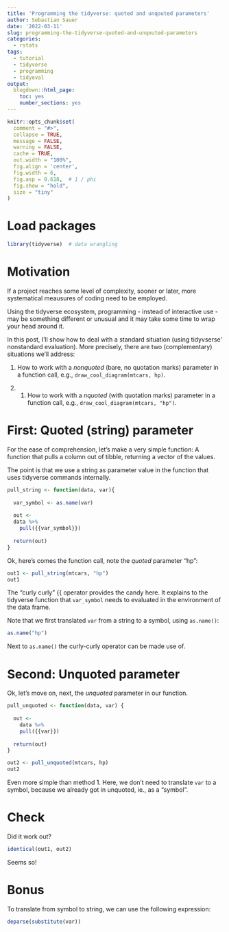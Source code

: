 ```yaml
---
title: 'Programming the tidyverse: quoted and unqouted parameters'
author: Sebastian Sauer
date: '2022-03-11'
slug: programming-the-tidyverse-quoted-and-unqouted-parameters
categories:
  - rstats
tags:
  - tutorial
  - tidyverse
  - programming
  - tidyeval
output:
  blogdown::html_page:
    toc: yes
    number_sections: yes
---
```




```r
knitr::opts_chunk$set(
  comment = "#>",
  collapse = TRUE,
  message = FALSE,
  warning = FALSE,
  cache = TRUE,
  out.width = "100%",
  fig.align = 'center',
  fig.width = 6,
  fig.asp = 0.618,  # 1 / phi
  fig.show = "hold",
  size = "tiny"
)
```



# Load packages

```r
library(tidyverse)  # data wrangling
```


# Motivation


If a project reaches some level of complexity, sooner or later, more systematical meausures of coding need to be employed.

Using the tidyverse ecosystem, programming - instead of interactive use - 
may be something different or unusual and it may take some time to wrap your head around it.

In this post, I'll show how to deal with a standard situation (using tidyvserse' nonstandard evaluation).
More precisely, there are two (complementary) situations we'll address:

1. How to work with a *nonquoted* (bare, no quotation marks) parameter in a function call, e.g., `draw_cool_diagram(mtcars, hp)`.

2. 1. How to work with a *nquoted* (with quotation marks) parameter in a function call, e.g., `draw_cool_diagram(mtcars, "hp")`.



# First: Quoted (string) parameter


For the ease of comprehension, 
let's make a very simple function:
A function that pulls a column out of tibble,
returning a vector of the values.

The point is that we use a string as parameter value in the function
that uses tidyverse commands internally.


```r
pull_string <- function(data, var){
  
  var_symbol <- as.name(var)
  
  out <- 
  data %>% 
    pull({{var_symbol}})
  
  return(out)
}
```

Ok, here's comes the function call, note the *quoted* parameter "hp":

```r
out1 <- pull_string(mtcars, "hp")
out1
```



The "curly curly" {{ operator provides the candy here. 
It explains to the tidyverse function that `var_symbol` needs to evaluated in the environment of the data frame.

Note that we first translated `var` from a string to a symbol, using `as.name()`:


```r
as.name("hp")
```

Next to `as.name()` the curly-curly operator can be made use of.


# Second: Unquoted parameter

Ok, let's move on, next, the *unquoted* parameter in our function.

```r
pull_unquoted <- function(data, var) {
  
  out <-
    data %>% 
    pull({{var}})
  
  return(out)
}

out2 <- pull_unquoted(mtcars, hp)
out2
```

Even more simple than method 1. Here, 
we don't need to translate `var` to a symbol,
because we already got in unquoted, ie., as a "symbol".


# Check

Did it work out?


```r
identical(out1, out2)
```

Seems so!



# Bonus

To translate from symbol to string, 
we can use the following expression:

```r
deparse(substitute(var))
```





